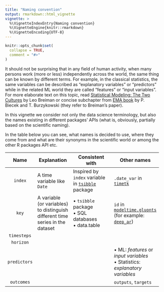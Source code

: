 ```yaml
---
title: "Naming convention"
output: rmarkdown::html_vignette
vignette: >
  %\VignetteIndexEntry{Naming convention}
  %\VignetteEngine{knitr::rmarkdown}
  %\VignetteEncoding{UTF-8}
---
```


```r
knitr::opts_chunk$set(
  collapse = TRUE,
  comment = "#>"
)
```

It should not be surprising that in any field of human activity, when many persons work (more or less) independently across the world, the same thing can be known by different terms. For example, in the classical statistics, the same variables can be described as "explanatory variables" or "predictors" while in the related ML world they are called "features" or "input variables". For more elaborate text on this topic, read [Statistical Modeling: The Two Cultures](https://projecteuclid.org/journals/statistical-science/volume-16/issue-3/Statistical-Modeling--The-Two-Cultures-with-comments-and-a/10.1214/ss/1009213726.full) by Leo Breiman or concise subchapter from [EMA book](https://ema.drwhy.ai/introduction.html#teminology) by P. Biecek and T. Burzykowski (they refer to Breiman's paper).

In this vignette we consider not only the data science terminology, but also the names existing in different packages' APIs (what is, obviously, partially based on the scientific naming).

In the table below you can see, what names is decided to use, where they come from and what are their synonyms in the scientific world or among the other R packages API etc.

|**Name** | **Explanation**| **Consistent with** | **Other names**|
|:-------:|----------------|---------------------|----------------|
|`index`  | A time variable like `Date`| Inspired by `index` variable in [`tsibble`](https://tsibble.tidyverts.org) package | `.date_var` in [`timetk`](https://business-science.github.io/timetk/)|
|`key`  |A variable (or variables) to distinguish different time series in the dataset| • `tsibble` package<br/> • SQL databases<br/> • data.table | `id` in [`modeltime.gluonts`](https://business-science.github.io/modeltime.gluonts) (for example: [`deep_ar`](https://business-science.github.io/modeltime.gluonts/reference/deep_ar.html))|
|`timesteps`| | | |
|`horizon`| | | |
|`predictors`| | | • ML: *features* or *input variables* <br/> • Statistics: *explanatory variables*|
|`outcomes`| | | `outputs`, `targets`|

